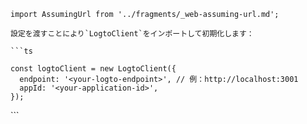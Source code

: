 ```
import AssumingUrl from '../fragments/_web-assuming-url.md';

設定を渡すことにより`LogtoClient`をインポートして初期化します：

```ts

const logtoClient = new LogtoClient({
  endpoint: '<your-logto-endpoint>', // 例：http://localhost:3001
  appId: '<your-application-id>',
});
```

<AssumingUrl />
```